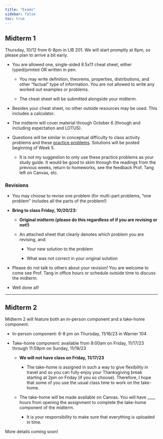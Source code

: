 ```yaml
---
title: "Exams"
sidebar: false
toc: true
---
```


## Midterm 1

Thursday, 10/12 from 6-8pm in LIB 201. We will start promptly at 6pm, so please plan to arrive a bit early.

-   You are allowed one, single-sided 8.5x11 cheat sheet, either typed/printed OR written in pen.

    -   You may write definition, theorems, properties, distributions, and other "factual" type of information. You are not allowed to write any worked out examples or problems.

    -   The cheat sheet will be submitted alongside your midterm.

-   Besides your cheat sheet, no other outside resources may be used. This includes a calculator.

-   The midterm will cover material through October 6 (through and including expectation and LOTUS).

-   Questions will be similar in conceptual difficulty to class activity problems and these [practice problems](weeks/exam/midterm1_review.pdf). Solutions will be posted beginning of Week 5.

    -   It is not my suggestion to only use these practice problems as your study guide. It would be good to skim through the readings from the previous weeks, return to homeworks, see the feedback Prof. Tang left on Canvas, etc.

### Revisions

-   You may choose to revise one problem (for multi-part problems, "one problem" includes all the parts of the problem!)

-   **Bring to class Friday, 10/20/23:**

    -   **Original midterm (please do this regardless of if you are revising or not!)**

    -   An attached sheet that clearly denotes which problem you are revising, and:

        -   Your new solution to the problem

        -   What was not correct in your original solution

-   Please do not talk to others about your revision! You are welcome to come see Prof. Tang in office hours or schedule outside time to discuss the midterm.

-   Well done all!

------------------------------------------------------------------------

## Midterm 2 {#sec-midterm2}

Midterm 2 will feature both an in-person component and a take-home component.

-   In-person component: 6-8 pm on Thursday, 11/16/23 in Warner 104

-   Take-home component: available from 8:00am on Friday, 11/17/23 through 11:59pm on Sunday, 11/19/23

    -   **We will not have class on Friday, 11/17/23**

        -   The take-home is assigned in such a way to give flexibility in travel and so you can fully enjoy your Thanksgiving break starting at 2pm on Friday (if you so choose). Therefore, I hope that some of you use the usual class time to work on the take-home.

    -   The take-home will be made available on Canvas. You will have \_\_\_\_ hours from opening the assignment to complete the take-home component of the midterm.

        -   It is your responsibility to make sure that everything is uploaded in time.

More details coming soon!
